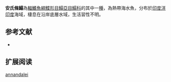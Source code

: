 {{Speciesbox
| name = 安氏條鰨
| status = NE
| status_system = IUCN3.1
| image = 
| image_width = 250px
| genus = Zebrias
| species = annandalei
| authority = Talwar & Chakrapany, [[1967|1967]]
| synonyms = 
}}

'''安氏條鰨'''為[[輻鰭魚綱|輻鰭魚綱]][[鰈形目|鰈形目]][[鰨亞目|鰨亞目]][[鰨科|鰨科]]的其中一[[種|種]]，為熱帶海水魚，分布於[[印度洋|印度洋]][[印度|印度]]海域，棲息在沿岸底層水域，生活習性不明。
==参考文献==
*{{FishBase_species|genus=Zebrias|species=annandalei|year=2014|month=4}}

== 扩展阅读 ==
{{refbegin}}
{{wikispecies-inline|Zebrias annandalei|安氏條鰨}}
{{refend}}
{{Taxonbar|from=Q2763878}}

[[Category:條鰨屬|annandalei]]


{{魚類小作品}}